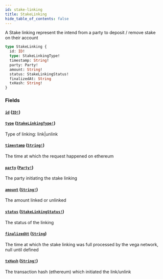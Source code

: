 ```yaml
---
id: stake-linking
title: StakeLinking
hide_table_of_contents: false
---
```



A Stake linking represent the intend from a party to deposit / remove stake on their account

```graphql
type StakeLinking {
  id: ID!
  type: StakeLinkingType!
  timestamp: String!
  party: Party!
  amount: String!
  status: StakeLinkingStatus!
  finalizedAt: String
  txHash: String!
}
```


### Fields

#### [`id`](#) ([`ID!`](/docs/mainnet/graphql/scalars/id))




#### [`type`](#) ([`StakeLinkingType!`](/docs/mainnet/graphql/enums/stake-linking-type))

Type of linking: link|unlink


#### [`timestamp`](#) ([`String!`](/docs/mainnet/graphql/scalars/string))

The time at which the request happened on ethereum


#### [`party`](#) ([`Party!`](/docs/mainnet/graphql/objects/party))

The party initiating the stake linking


#### [`amount`](#) ([`String!`](/docs/mainnet/graphql/scalars/string))

The amount linked or unlinked


#### [`status`](#) ([`StakeLinkingStatus!`](/docs/mainnet/graphql/enums/stake-linking-status))

The status of the linking


#### [`finalizedAt`](#) ([`String`](/docs/mainnet/graphql/scalars/string))

The time at which the stake linking was full processed by the vega network, null until defined


#### [`txHash`](#) ([`String!`](/docs/mainnet/graphql/scalars/string))

The transaction hash (ethereum) which initiated the link/unlink




